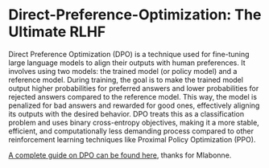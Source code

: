 # Direct-Preference-Optimization: The Ultimate RLHF

Direct Preference Optimization (DPO) is a technique used for fine-tuning large language models to align their outputs with human preferences. It involves using two models: the trained model (or policy model) and a reference model. During training, the goal is to make the trained model output higher probabilities for preferred answers and lower probabilities for rejected answers compared to the reference model. This way, the model is penalized for bad answers and rewarded for good ones, effectively aligning its outputs with the desired behavior. DPO treats this as a classification problem and uses binary cross-entropy objectives, making it a more stable, efficient, and computationally less demanding process compared to other reinforcement learning techniques like Proximal Policy Optimization (PPO).

[A complete guide on DPO can be found here](https://towardsdatascience.com/fine-tune-a-mistral-7b-model-with-direct-preference-optimization-708042745aac), thanks for Mlabonne.